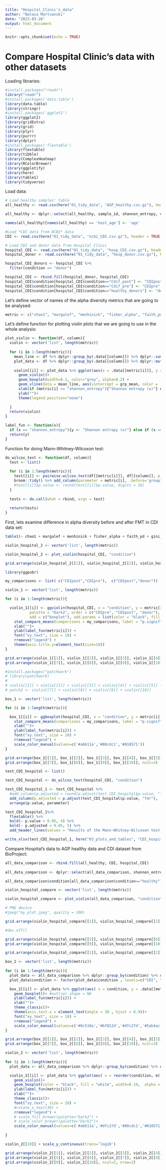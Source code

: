 ```yaml
---
title: "Hospital_Clinic's_data"
author: "Natasa Mortvanski"
date: "2023-03-28"
output: html_document
---
```


```r
knitr::opts_chunk$set(echo = TRUE)
```

# Compare Hospital Clinic's data with other datasets

Loading libraries:

```r
#install.packages("readr")
library("readr")
#install.packages('data.table')
library(data.table)
library(stringr)
#install.packages('ggplot2')
library(ggplot2)
library(gridExtra)
library(grid)
library(plyr)
library(purrr)
library(dplyr)
#install.packages('flextable')
library(flextable)
library(tibble)
library(ComplexHeatmap)
library(RColorBrewer)
library(ggplotify)
library(here)
library(table1)
library(tidyverse)
```

Load data: 

```r
# Load healthy samples' table
all_healthy <- read.csv(here("01_tidy_data", "AGP_healthy.csv.gz"), header = TRUE, sep = ",")

all_healthy <- dplyr::select(all_healthy, sample_id, shannon_entropy, chao1, menhinick, margalef, fisher_alpha, simpson, pielou_evenness, gini_index, strong, simpson, faith_pd, sex, race, host_age, condition)

names(all_healthy)[names(all_healthy) == 'host_age'] <- 'age'

#Load *CDI data from NCBI* data
CDI <- read.csv(here("01_tidy_data", "ncbi_CDI.csv.gz"), header = TRUE, sep = ",")

# Load CDI and donor data from Hospital Clínic
hospital_CDI <- read.csv(here("01_tidy_data", "hosp_CDI.csv.gz"), header = TRUE, sep = ",")
hospital_donor <- read.csv(here("01_tidy_data", "hosp_donor.csv.gz"), header = TRUE, sep = ",")

hospital_CDI_donors <- hospital_CDI %>%
  filter(condition == "donor")

hospital_CDI <- rbind.fill(hospital_donor, hospital_CDI)
hospital_CDI$condition[hospital_CDI$condition=="Cdif_post"] <- "CDIpost"
hospital_CDI$condition[hospital_CDI$condition=="Cdif_pre"] <- "CDIpre"
hospital_CDI$condition[hospital_CDI$condition=="healthy_donors"] <- "donor"

```


Let's define vector of names of the alpha diversity metrics that are going to be analysed:

```r
metric <- c("chao1", "margalef", "menhinick", "fisher_alpha", "faith_pd", "gini_index", "strong", "pielou_evenness", "shannon_entropy", "simpson") 
```

Let's define function for plotting violin plots that we are going to use in the whole analysis:

```r
plot_violin <- function(df, column){
  violin <- vector('list', length(metric))
  
  for (i in 1:length(metric)){
    mean_line <- df %>% dplyr::group_by(.data[[column]]) %>% dplyr::summarise(grp_mean=mean(.data[[metric[i]]]))
    plot_data <- df %>% dplyr::group_by(.data[[column]]) %>% dplyr::mutate(m = mean(.data[[metric[i]]])) 
  
    violin[[i]] <- plot_data %>% ggplot(aes(x = .data[[metric[i]]], y = reorder(.data[[column]], -m), color = .data[[column]], fill = .data[[column]])) +
      geom_violin()+
      geom_boxplot(width=0.1, color="grey", alpha=0.2) +
      geom_vline(data = mean_line, aes(xintercept = grp_mean, color = .data[[column]]), linetype = "dashed")+ 
      xlab(if (metric[i] == "shannon_entropy"){"Shannon entropy (❋)"} else if (metric[i] =="chao1"){"Chao1 (+)"} else if (metric[i] == "menhinick"){"Menhinick (+)"} else if (metric[i] == "margalef"){"Margalef (+)"} else if (metric[i] == "fisher_alpha"){"Fisher alpha (+)"} else if (metric[i] == "simpson"){"Simpson (❋)"} else if (metric[i] == "gini_index"){"Gini index (x)"} else if (metric[i] == "strong"){"Strong dominance (x)"} else if (metric[i] == "pielou_evenness"){"Pielou evenness (x)"} else if (metric[i] == "faith_pd"){"Faith PD (+)"}) +
      ylab("")+
      theme(legend.position="none") 
    
  }
  return(violin)
}
```

```r
label_fun <- function(x){
  if (x == "shannon_entropy"){y <- "Shannon entropy (❋)"} else if (x =="chao1"){y <- "Chao1 (+)"} else if (x == "menhinick"){y <- "Menhinick (+)"} else if (x == "margalef"){y <- "Margalef (+)"} else if (x == "fisher_alpha"){y <- "Fisher alpha (+)"} else if (x == "simpson"){y <- "Simpson (❋)"} else if (x == "gini_index"){y <- "Gini index (x)"} else if (x == "strong"){y <- "Strong dominance (x)"} else if (x == "pielou_evenness"){y <- "Pielou evenness (x)"} else if (x == "faith_pd"){y <- "Faith PD (+)"}
  return(y)
}
```

Function for doing Mann-Whitney-Wilcoxon test:

```r
do_wilcox_test <- function(df, column){
  test <- list()
  
  for (i in 1:length(metric)){
    test[[i]] <- pairwise.wilcox.test(df[[metric[i]]], df[[column]], p.adjust.method="none") %>% 
    broom::tidy() %>% add_column(parameter = metric[i], .before='group1')
    #test[[i]]$p.value <- round(test[[i]]$p.value, digits = 16)
  }
  
  tests <- do.call(what = rbind, args = test)
  
  return(tests)
}
```

First, lets examine difference in alpha diversity before and after FMT in CDI data set:

```r
table1(~ chao1 + margalef + menhinick + fisher_alpha + faith_pd + gini_index + strong + pielou_evenness + shannon_entropy + simpson | condition, data=hospital_CDI)
```

```r
violin_hospital_2 <- vector('list', length(metric))

violin_hospital_2 <- plot_violin(hospital_CDI, "condition")

grid.arrange(violin_hospital_2[[1]], violin_hospital_2[[2]], violin_hospital_2[[3]], violin_hospital_2[[4]], violin_hospital_2[[5]], violin_hospital_2[[6]], violin_hospital_2[[7]], violin_hospital_2[[8]], violin_hospital_2[[9]], violin_hospital_2[[10]], ncol=3) 
```

```r
library(ggpubr)

my_comparisons <- list( c("CDIpost","CDIpre"),  c("CDIpost","donor"))

violin_1 <- vector('list', length(metric))

for (i in 1:length(metric)){

  violin_1[[i]] <- ggviolin(hospital_CDI, x = "condition", y = metric[i], color = "condition", fill = "condition", 
           palette = "Dark2", order = c("CDIpre", "CDIpost", "donor"),
           add = c("boxplot"), add.params = list(color = "black", fill = "white", width=0.10,  alpha = 0.8)) +
    stat_compare_means(comparisons = my_comparisons, label = "p.signif",  vjust = 1.5) +
    xlab("")+
    ylab(label_fun(metric[i])) +
    font("xy.text", size = 10) +
    rremove("legend") +
    theme(axis.title.y=element_text(size=10))
}

grid.arrange(violin_1[[1]], violin_1[[2]], violin_1[[3]], violin_1[[4]], violin_1[[5]], violin_1[[6]], ncol=3) 
grid.arrange(violin_1[[7]], violin_1[[8]], violin_1[[9]], violin_1[[10]], ncol=3) 

```
```r
#install.packages("patchwork")
# library(patchwork)
# 
# violin[[1]] + violin[[2]] + violin[[3]] + violin[[4]] + violin[[5]] + violin[[6]] 
# patch2 <- violin[[7]] + violin[[8]] + violin[[9]] + violin[[10]]

```

```r
box_1 <- vector('list', length(metric))

for (i in 1:length(metric)){

  box_1[[i]] <- ggboxplot(hospital_CDI, x = "condition", y = metric[i], color = "condition", order = c("CDIpre", "CDIpost", "donor")) +
    stat_compare_means(comparisons = my_comparisons, label = "p.signif",  vjust = 1.5) +
    xlab("")+
    ylab(label_fun(metric[i])) +
    font("xy.text", size = 10) +
    rremove("legend") +
    scale_color_manual(values=c('#a6611a','#80cdc1','#018571'))
}

grid.arrange(box_1[[1]], box_1[[2]], box_1[[3]], box_1[[4]], box_1[[5]], box_1[[6]], ncol=3) 
grid.arrange(box_1[[7]], box_1[[8]], box_1[[9]], box_1[[10]], ncol=3) 

```

```r
test_CDI_hospital <- list()

test_CDI_hospital <- do_wilcox_test(hospital_CDI, "condition")

test_CDI_hospital_1 <- test_CDI_hospital %>% 
  #add_column(p.adjusted = round(p.adjust(test_CDI_hospital$p.value, "fdr"), digits=16), .after='p.value') %>%
  add_column(p.adjusted = p.adjust(test_CDI_hospital$p.value, "fdr"), .after='p.value') %>%
  arrange(p.value, parameter)  

test_CDI_hospital_1%>%
  flextable() %>% 
  bold(~ p.value < 0.05, 4) %>%
  bold(~ p.adjusted < 0.05, 5) %>%
  add_header_lines(values = "Results of the Mann-Whitney-Wilcoxon test for distributions of Hospital Clínic's CDI samples vs healthy control")

write_xlsx(test_CDI_hospital_1, here("03_plots_and_tables", "CDI_hospital.xlsx"))

```


Compare Hospital's data to AGP healthy data and CDI dataset from BioProject:

```r
all_data_comparison <- rbind.fill(all_healthy, CDI, hospital_CDI)
  
all_data_comparison <- dplyr::select(all_data_comparison, shannon_entropy, chao1, menhinick, margalef, fisher_alpha, simpson, gini_index, strong, pielou_evenness, faith_pd, condition)

all_data_comparison$condition[all_data_comparison$condition=="healthy"] <- "AGP"

violin_hospital_compare <- vector('list', length(metric))

violin_hospital_compare <- plot_violin(all_data_comparison, "condition")

# PNG device
#jpeg("my_plot.jpeg", quality = 100)

grid.arrange(violin_hospital_compare[[1]], violin_hospital_compare[[2]], violin_hospital_compare[[3]], violin_hospital_compare[[4]], ncol=2) 

#dev.off()

grid.arrange(violin_hospital_compare[[5]], violin_hospital_compare[[6]], violin_hospital_compare[[7]], violin_hospital_compare[[8]], ncol=2) 
grid.arrange(violin_hospital_compare[[9]], violin_hospital_compare[[10]], ncol=2)

grid.arrange(violin_hospital_compare[[1]], violin_hospital_compare[[2]], violin_hospital_compare[[3]], violin_hospital_compare[[4]], violin_hospital_compare[[5]], violin_hospital_compare[[6]], violin_hospital_compare[[7]], violin_hospital_compare[[8]], violin_hospital_compare[[9]], ncol=3) 
```

```r
box_2 <- vector('list', length(metric))
  
for (i in 1:length(metric)){
  plot_data <- all_data_comparison %>% dplyr::group_by(condition) %>% dplyr::mutate(m = mean(.data[[metric[i]]])) 
  plot_data$condition <- factor(plot_data$condition , levels=c("CDI", "CDIpre", "CDIpost", "AGP", "donor"))

  box_2[[i]] <- plot_data %>% ggplot(aes( x = condition, y = .data[[metric[i]]], color = condition)) +
    geom_boxplot()+ #outlier.shape = NA
    ylab(label_fun(metric[i])) +
    xlab("")+
    theme_classic()+
    theme(axis.text.x = element_text(angle = 30 , hjust = 0.9))+
    font("xy.text", size = 10) +
    rremove("legend") +
    scale_color_manual(values=c('#8c510a','#bf812d','#dfc27d','#5ab4ac','#018571'))
}

grid.arrange(box_2[[1]], box_2[[2]], box_2[[3]], box_2[[4]], box_2[[5]], box_2[[6]], ncol=3) 
grid.arrange(box_2[[7]], box_2[[8]], box_2[[9]], box_2[[10]], ncol=3) 

```

```r
violin_2 <- vector('list', length(metric))
  
for (i in 1:length(metric)){
  plot_data <- all_data_comparison %>% dplyr::group_by(condition) %>% dplyr::mutate(m = mean(.data[[metric[i]]])) 

  violin_2[[i]] <- plot_data %>% ggplot(aes( x = reorder(condition, m), y = .data[[metric[i]]], color = condition, fill=condition)) +
    geom_violin()+
    geom_boxplot(color = "black", fill = "white", width=0.10,  alpha = 0.8, outlier.shape = NA) +    
    ylab(label_fun(metric[i])) +
    xlab("")+
    theme_classic()+
    font("xy.text", size = 10) +
    #rotate_x_text(30) +
    rremove("legend") +
    # scale_fill_brewer(palette="Dark2") +
    # scale_color_brewer(palette="Dark2")+
    scale_color_manual(values=c('#a6611a','#dfc27d','#80cdc1','#018571', '#d8b365'))
    
}

violin_2[[10]] + scale_y_continuous(trans='log10')

grid.arrange(violin_2[[1]], violin_2[[2]], violin_2[[3]], violin_2[[4]], ncol=2) 
grid.arrange(violin_2[[5]], violin_2[[6]], violin_2[[7]], violin_2[[8]], ncol=2) 
grid.arrange(violin_2[[9]], violin_2[[10]], ncol=2, nrow=2)

```
